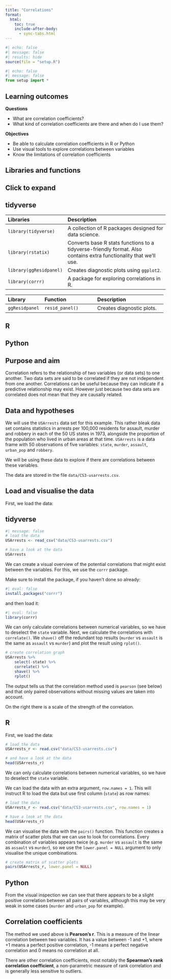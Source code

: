 ```yaml
---
title: "Correlations"
format:
  html:
    toc: true
    include-after-body:
      - sync-tabs.html
---
```


```r
#| echo: false
#| message: false
#| results: hide
source(file = "setup.R")
```

```python
#| echo: false
#| message: false
from setup import *
```

::: callout-tip
## Learning outcomes

**Questions**

- What are correlation coefficients?
- What kind of correlation coefficients are there and when do I use them?

**Objectives**

- Be able to calculate correlation coefficients in R or Python
- Use visual tools to explore correlations between variables
- Know the limitations of correlation coefficients
:::

## Libraries and functions

::: {.callout-note collapse="true"}
## Click to expand

::: panel-tabset
## tidyverse

| Libraries               | Description                                                                                                       |
|:---------------------|:-------------------------------------------------|
| `library(tidyverse)`    | A collection of R packages designed for data science.                                                             |
| `library(rstatix)`      | Converts base R stats functions to a tidyverse-friendly format. Also contains extra functionality that we'll use. |
| `library(ggResidpanel)` | Creates diagnostic plots using `ggplot2`.|
|`library(corrr)` | A package for exploring correlations in R.

| Library        | Function              | Description                  |
|:---------------|:----------------------|:-----------------------------|
| `ggResidpanel` | `resid_panel()`       | Creates diagnostic plots.    |

## R

## Python
:::
:::

## Purpose and aim
Correlation refers to the relationship of two variables (or data sets) to one another. Two data sets are said to be correlated if they are not independent from one another. Correlations can be useful because they can indicate if a predictive relationship may exist. However just because two data sets are correlated does not mean that they are causally related.

## Data and hypotheses
We will use the `USArrests` data set for this example. This rather bleak data set contains statistics in arrests per 100,000 residents for assault, murder and robbery in each of the 50 US states in 1973, alongside the proportion of the population who lived in urban areas at that time. `USArrests` is a data frame with 50 observations of five variables: `state`, `murder`, `assault`, `urban_pop` and `robbery`.

We will be using these data to explore if there are correlations between these variables.

The data are stored in the file `data/CS3-usarrests.csv`.

## Load and visualise the data
First, we load the data:

::: {.panel-tabset}
## tidyverse
```r
#| message: false
# load the data
USArrests <- read_csv("data/CS3-usarrests.csv")

# have a look at the data
USArrests
```

We can create a visual overview of the potential correlations that might exist between the variables. For this, we use the `corrr` package.

Make sure to install the package, if you haven't done so already:
```r
#| eval: false
install.packages("corrr")
```

and then load it:
```r
#| eval: false
library(corrr)
```

We can only calculate correlations between numerical variables, so we have to deselect the `state` variable. Next, we calculate the correlations with `correlate()`. We `shave()` off the redundant top results (`murder` vs `assault` is the same as `assault` vs `murder`) and plot the result using `rplot()`.

```r
# create correlation graph
USArrests %>% 
    select(-state) %>% 
    correlate() %>% 
    shave() %>% 
    rplot()
```

The output tells us that the correlation method used is `pearson` (see below) and that only paired observations without missing values are taken into account.

On the right there is a scale of the strength of the correlation.

## R
First, we load the data:

```r
# load the data
USArrests_r <- read.csv("data/CS3-usarrests.csv")

# and have a look at the data
head(USArrests_r)
```

We can only calculate correlations between numerical variables, so we have to deselect the `state` variable.

We can load the data with an extra argument, `row.names = 1`. This will instruct R to load the data but use first column (`state`) as row names:

```r
# load the data
USArrests_r <- read.csv("data/CS3-usarrests.csv", row.names = 1)

# have a look at the data
head(USArrests_r)
```

We can visualise the data with the `pairs()` function. This function creates a matrix of scatter plots that we can use to look for correlations. Every combination of variables appears twice (e.g. `murder` vs `assault` is the same as `assault` vs `murder`), so we use the `lower.panel = NULL` argument to only visualise the unique combinations.

```r
# create matrix of scatter plots
pairs(USArrests_r, lower.panel = NULL)
```
 
## Python
:::

From the visual inspection we can see that there appears to be a slight positive correlation between all pairs of variables, although this may be very weak in some cases (`murder` and `urban_pop` for example).

:::callout-note
## Correlation coefficients

The method we used above is **Pearson's r**. This is a measure of the linear correlation between two variables. It has a value between -1 and +1, where +1 means a perfect positive correlation, -1 means a perfect negative correlation and 0 means no correlation at all.

There are other correlation coefficients, most notably the **Spearman's rank correlation coefficient**, a non-parametric measure of rank correlation and is generally less sensitive to outliers.
:::

